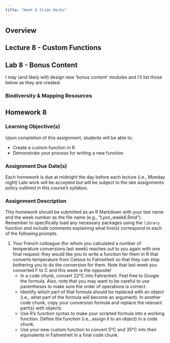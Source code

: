 ```yaml
---
title: "Week 8 Slide Decks"
---
```


## Overview



## Lecture 8 - Custom Functions



## Lab 8 - Bonus Content

I may (and likely will) design new 'bonus content' modules and I'll list those below as they are created.

### Biodiversity & Mapping Resources





## Homework 8

### Learning Objective(s)

Upon completion of this assignment, students will be able to:

- Create a custom function in R
- Demonstrate your process for writing a new function

### Assignment Due Date(s)

Each homework is due at midnight the day before each lecture (i.e., Monday night) Late work will be accepted but will be subject to the late assignments policy outlined in this course’s syllabus.

### Assignment Description

This homework should be submitted as an R Markdown with your last name and the week number as the file name (e.g., "Lyon_week6.Rmd"). Remember to specifically load any necessary packages using the `library` function and include comments explaining what line(s) correspond to each of the following prompts.

1. Your French colleague (for whom you calculated a number of temperature conversions last week) reaches out to you again with one final request: they would like you to write a function for them in R that converts temperature from Celsius to Fahrenheit so that they can stop bothering you to do the conversion for them. Note that last week you converted F to C and this week is the opposite!
    - In a code chunk, convert 22°C into Fahrenheit. Feel free to Google the formula. Also, note that you may want to be careful to use parentheses to make sure the order of operations is correct.
    - Identify which part of that formula should be replaced with an object (i.e., what part of the formula will become an argument). In another code chunk, copy your conversion formula and replace the relevant part(s) with objects.
    - Use R’s function syntax to make your scripted formula into a working function. Define the function (i.e., assign it to an object) in a code chunk.
    - Use your new custom function to convert 5°C and 35°C into their equivalents in Fahrenheit in a final code chunk.




